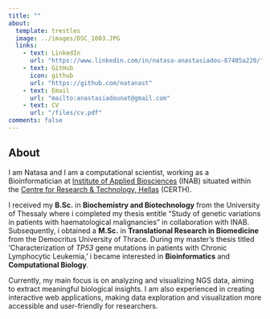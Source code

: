 ```yaml
---
title: ""
about:
  template: trestles 
  image: ../images/DSC_1003.JPG
  links:
    - text: LinkedIn
      url: "https://www.linkedin.com/in/natasa-anastasiadou-87405a220/"
    - text: GitHub
      icon: github
      url: "https://github.com/natanast"
    - text: Email
      url: "mailto:anastasiadounat@gmail.com"
    - text: CV
      url: "/files/cv.pdf"
comments: false
---
```


::: column-page
## About

I am Natasa and I am a computational scientist, working as a Bioinformatician at [Institute of Applied Biosciences](https://www.inab.certh.gr/) (INAB) situated within the [Centre for Research & Technology, Hellas](https://www.certh.gr/root.en.aspx) (CERTH).

I received my **B.Sc.** in **Biochemistry and Biotechnology** from the University of Thessaly where i completed my thesis entitle “Study of genetic variations in patients with haematological malignancies” in collaboration with INAB. Subsequently, i obtained a **M.Sc.** in **Translational Research in Biomedicine** from the Democritus University of Thrace. During my master’s thesis titled ‘Characterization of *TP53* gene mutations in patients with Chronic Lymphocytic Leukemia,’ i became interested in **Bioinformatics** and **Computational Biology**.

Currently, my main focus is on analyzing and visualizing NGS data, aiming to extract meaningful biological insights. I am also experienced in creating interactive web applications, making data exploration and visualization more accessible and user-friendly for researchers.
:::

